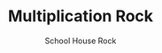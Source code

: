 ---
title: "Multiplication Rock"
subtitle: "School House Rock"
creator: ""
categories: ["cds"]
featuredImage: "../src/assets/images/item/cds/DSC02992.png"
views: ["../src/assets/images/item/cds/DSC02992.png"]
nextItem: []
---
